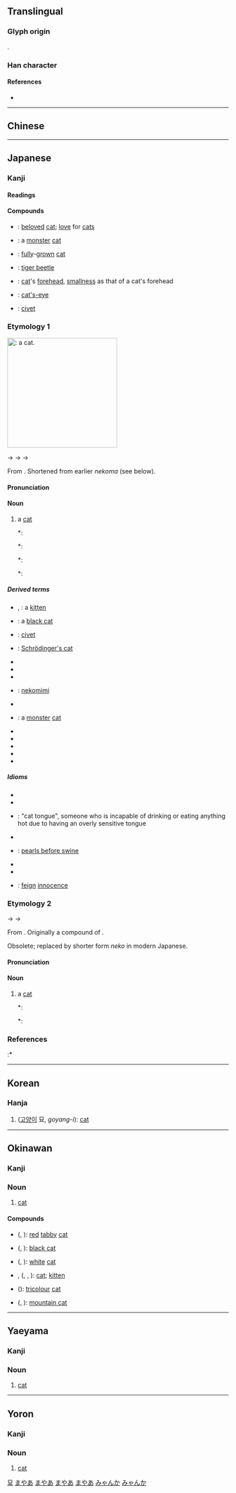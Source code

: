 {{also|貓}}
{{character info/new}}
==Translingual==
{{stroke order|strokes=11}}

===Glyph origin===
{{Han compound|犬|苗|ls=psc|c1=s|c2=p}}.

===Han character===
{{Han char|rn=94|rad=犬|as=08|sn=11|canj=KHTW|four=44260|ids=⿰犭苗}}

====References====
* {{Han ref|kx=0714.270|dkj=20535|dj=1127.010|hdz=21352.010|uh=732B|ud=29483}}

----

==Chinese==
{{zh-see|貓|sv}}

----

==Japanese==

===Kanji===
{{ja-kanji|grade=c|rs=犬08|kyu=貓}}

====Readings====
{{ja-readings
|goon=みょう<めう
|kanon=びょう<べう, ぼう<ばう
|kun=ねこ-
}}

====Compounds====
{{der-top|Compounds}}
* {{ja-r|愛猫|あいびょう}}: [[beloved]] [[cat]]; [[love]] for [[cats]]
* {{ja-r|怪猫|かいびょう}}: a [[monster]] [[cat]]
* {{ja-r|成猫|せいびょう}}: [[fully]]-[[grown]] [[cat]]
* {{ja-r|斑猫|はんみょう}}: [[tiger beetle]]
* {{ja-r|猫額|びょうがく}}: [[cat]]'s [[forehead]], [[smallness]] as that of a cat's forehead
* {{ja-r|猫睛石|びょうせいせき}}: [[cat's-eye]]
* {{ja-r|霊猫|れいびょう}}: [[civet]]
{{der-bottom}}

===Etymology 1===
[[Image:Cat03.jpg|thumb|250px|{{m|ja|猫|tr=neko}}: a '''[[cat]]'''.]]
{{ja-kanjitab|ねこ|yomi=k}}

{{IPAfont|*⟨ni<sub>1</sub>a-ko<sub>1</sub>ma⟩}} → {{IPAfont|⟨ne<sub>1</sub>ko<sub>1</sub>ma⟩}} → {{IPAchar|/nekoma/}} → {{IPAchar|/neko/}}

From {{inh|ja|ojp|sort=ねこ|-}}.  Shortened from earlier ''nekoma'' (see below).

====Pronunciation====
{{ja-pron|yomi=k|ねこ|acc=1|acc_ref=DJR,NHK}}

====Noun====
{{ja-noun|kyu=貓|count=匹|ねこ|ネコ}}

# a [[cat]]
#*: {{RQ:Wamyō Ruijushō|7|56}}
#*: {{lang|ja|猫: 野王案、猫、音苗、禰古麻、下總本有和名二字興河海抄引此合、本草和名同訓、或省云'''禰古'''、新撰字鏡、狸、'''禰古'''、按狸一名猫、見本草和名、似虎而小、熊捕鼠為糧}}
#*: {{ja-usex|'''猫'''が二匹居る。|'''ねこ''' が にひき いる。|There are two '''cats'''.}}
#*: {{ja-usex|家には'''猫'''が三匹います。|いえ に は '''ねこ''' が さんびき います。|There are three '''cats''' in the house.}}

=====Derived terms=====
{{der-top}}
* {{ja-r|子猫|こねこ}}, {{ja-r|仔猫|こねこ}}: a [[kitten]]
* {{ja-r|黒猫|くろねこ}}: a [[black cat]]
* {{ja-r|麝香猫|じゃこうねこ}}: [[civet]]
* {{ja-r|シュレーディンガーの猫|^シュレーディンガー の ねこ}}: [[Schrödinger's cat]]
* {{ja-r|猫手|ねこて}}
* {{ja-r|猫間|ねこま}}
* {{ja-r|猫又|ねこまた}}
* {{ja-r|猫耳|ねこみみ}}: [[nekomimi]]
* {{ja-r|唐猫|からねこ}}
* {{ja-r|化け猫|ばけねこ}}: a [[monster]] [[cat]]
* {{ja-r|招き猫|まねきねこ}}
* {{ja-r|虎猫|とらねこ}}
* {{ja-r|どら猫|どらねこ}}
* {{ja-r|山猫|やまねこ}}
* {{ja-r|猫可愛がり|ねこかわいがり}}
{{der-bottom}}

=====Idioms=====
{{der-top|Idioms}}
{{attention|ja|These idioms need glosses.}}
* {{ja-r|猫も杓子も|ねこ も しゃくし も}}
* {{ja-r|猫の手も借りたい|ねこ の て も かりたい}}
* {{ja-r|猫舌|ねこじた}}: "cat tongue", someone who is incapable of drinking or eating anything hot due to having an overly sensitive tongue
* {{ja-r|猫に鰹節|ねこ に かつおぶし}}
* {{ja-r|猫に小判|ねこ に こはん}}: [[pearls before swine]]
* {{ja-r|猫の額|ねこ の ひたい}}
* {{ja-r|借りてきた猫|かりて きた ねこ}}
* {{ja-r|猫を被る|ねこ を かぶる}}: [[feign]] [[innocence]]
{{der-bottom}}

===Etymology 2===
{{ja-kanjitab|ねこま|yomi=k}}

{{IPAfont|*⟨ni<sub>1</sub>a-ko<sub>1</sub>ma⟩}} → {{IPAfont|⟨ne<sub>1</sub>ko<sub>1</sub>ma⟩}} → {{IPAchar|/nekoma/}}

From {{inh|ja|ojp|sort=ねこま|-}}.  Originally a compound of {{compound|lang=ja|sort=ねこま|にゃ|tr1=nya|t1=[[onomatopoeia]] for the sound a cat makes (compare {{noncog|en|mew}}, [[meow]])|こま|tr2=koma|t2=four-legged animal}}.

Obsolete; replaced by shorter form ''neko'' in modern Japanese.

====Pronunciation====
{{ja-pron|yomi=k|ねこま}}

====Noun====
{{ja-noun|ねこま}}

# {{lb|ja|sort=ねこま|obsolete}} a [[cat]]
#*: {{RQ:Wamyō Ruijushō|7|56}}
#*: {{lang|ja|猫: 野王案、猫、音苗、'''禰古麻'''、下總本有和名二字興河海抄引此合、本草和名同訓、或省云禰古、新撰字鏡、狸、禰古、按狸一名猫、見本草和名、似虎而小、熊捕鼠為糧}}

===References===
<references/>
:* {{R:Wamyō Ruijushō}}

{{cln|ja|basic words|sort=ねこ}}
{{topics|ja|Cats|Magic: The Gathering|sort=ねこ}}

----

==Korean==

===Hanja===
{{ko-hanja|hangeul=묘|eumhun=|mr=myo|y=myo}}

# ([[고양이]] 묘, ''goyang-i''): [[cat]]

[[Category:Hanja readings|묘]]

----

==Okinawan==

===Kanji===
{{head|ryu|kanji|hiragana|まやー|romaji|mayā}}

===Noun===
{{head|ryu|noun|hiragana|まやー|romaji|mayā}}

# [[cat]]

====Compounds====
{{der-top|Compounds}}
* {{m|ryu|赤猫}} ({{m|ryu|あかまやー}}, {{m|ryu|akamayā|sc=Latn}}): [[red]] [[tabby]] [[cat]]
* {{m|ryu|黒猫}} ({{m|ryu|くるまやー}}, {{m|ryu|kurumayā|sc=Latn}}): [[black cat]]
* {{m|ryu|白猫}} ({{m|ryu|しるまやー}}, {{m|ryu|shirumayā|sc=Latn}}): [[white]] [[cat]]
* {{m|ryu|猫子}}, {{m|ryu|猫小}} ({{m|ryu|まやーぐゎー}}, {{m|ryu|まやーぐぁー}}, {{m|ryu|mayāgwā|sc=Latn}}): [[cat]]; [[kitten]]
* {{m|ryu|まんちゃーまやー}} ({{m|ryu|manchāmayā|sc=Latn}}): [[tricolour]] [[cat]]
* {{m|ryu|山猫}} ({{m|ryu|やままやー}}, {{m|ryu|yamamayā|sc=Latn}}): [[mountain cat]]
{{der-bottom}}

[[Category:ryu:Cats|まやあ]]
[[Category:ryu:Felids|まやあ]]

----

==Yaeyama==

===Kanji===
{{head|rys|kanji|hiragana|まやー|romaji|mayā}}

===Noun===
{{head|rys|noun|hiragana|まやー|romaji|mayā}}

# [[cat]]

[[Category:rys:Cats|まやあ]]
[[Category:rys:Felids|まやあ]]

----

==Yoron==

===Kanji===
{{head|yox|kanji|hiragana|みゃんか|romaji|myanka}}

===Noun===
{{head|yox|noun|hiragana|みゃんか|romaji|myanka}}

# [[cat]]

[[Category:yox:Cats|みゃんか]]
[[Category:yox:Felids|みゃんか]]